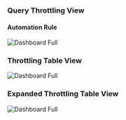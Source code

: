 ### Query Throttling View

#### Automation Rule

<img
  className="block dark:block"
  src="/images/throttling/rule.jpg"
  alt="Dashboard Full"
/>  

### Throttling Table View

<img
  className="block dark:block"
  src="/images/throttling/close.jpg"
  alt="Dashboard Full"
/> 

### Expanded Throttling Table View

<img
  className="block dark:block"
  src="/images/throttling/open.jpg"
  alt="Dashboard Full"
/> 
